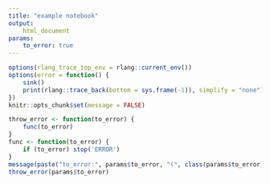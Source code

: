 ```yaml
---
title: "example notebook"
output:
    html_document
params:
    to_error: true
---
```


```r
options(rlang_trace_top_env = rlang::current_env())
options(error = function() {
    sink()
    print(rlang::trace_back(bottom = sys.frame(-1)), simplify = "none")
})
knitr::opts_chunk$set(message = FALSE)
```

```r
throw_error <- function(to_error) {
    func(to_error)
}
func <- function(to_error) {
    if (to_error) stop('ERROR')
}
message(paste("to_error:", params$to_error, "(", class(params$to_error), ")"))
throw_error(params$to_error)
```
